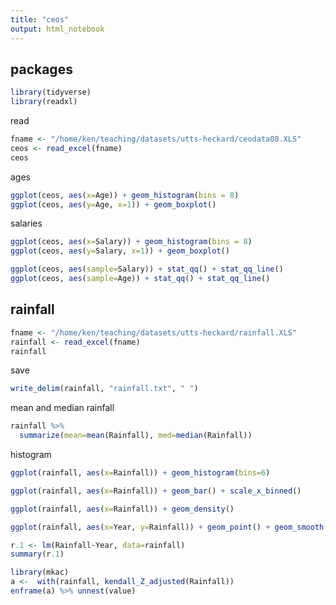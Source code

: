 ```yaml
---
title: "ceos"
output: html_notebook
---
```


## packages

```r
library(tidyverse)
library(readxl)
```

read

```r
fname <- "/home/ken/teaching/datasets/utts-heckard/ceodata08.XLS"
ceos <- read_excel(fname)
ceos
```

ages

```r
ggplot(ceos, aes(x=Age)) + geom_histogram(bins = 8)
ggplot(ceos, aes(y=Age, x=1)) + geom_boxplot()
```

salaries

```r
ggplot(ceos, aes(x=Salary)) + geom_histogram(bins = 8)
ggplot(ceos, aes(y=Salary, x=1)) + geom_boxplot()
```

```r
ggplot(ceos, aes(sample=Salary)) + stat_qq() + stat_qq_line()
ggplot(ceos, aes(sample=Age)) + stat_qq() + stat_qq_line()
```

## rainfall

```r
fname <- "/home/ken/teaching/datasets/utts-heckard/rainfall.XLS"
rainfall <- read_excel(fname)
rainfall
```

save

```r
write_delim(rainfall, "rainfall.txt", " ")
```


mean and median rainfall

```r
rainfall %>% 
  summarize(mean=mean(Rainfall), med=median(Rainfall))
```

histogram

```r
ggplot(rainfall, aes(x=Rainfall)) + geom_histogram(bins=6)
```

```r
ggplot(rainfall, aes(x=Rainfall)) + geom_bar() + scale_x_binned()
```


```r
ggplot(rainfall, aes(x=Rainfall)) + geom_density()
```

```r
ggplot(rainfall, aes(x=Year, y=Rainfall)) + geom_point() + geom_smooth(method = "lm")
```

```r
r.1 <- lm(Rainfall~Year, data=rainfall)
summary(r.1)
```


```r
library(mkac)
a <-  with(rainfall, kendall_Z_adjusted(Rainfall))
enframe(a) %>% unnest(value)
```

